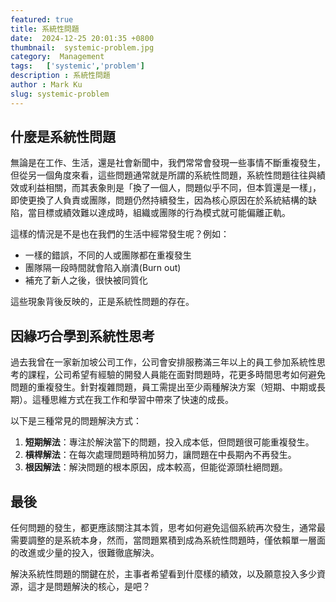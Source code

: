 ```yaml
---
featured: true
title: 系統性問題
date:  2024-12-25 20:01:35 +0800
thumbnail:  systemic-problem.jpg
category:  Management   
tags:   ['systemic','problem']
description : 系統性問題
author : Mark Ku
slug: systemic-problem
---
```

## 什麼是系統性問題
無論是在工作、生活，還是社會新聞中，我們常常會發現一些事情不斷重複發生，但從另一個角度來看，這些問題通常就是所謂的系統性問題，系統性問題往往與績效或利益相關，而其表象則是「換了一個人，問題似乎不同，但本質還是一樣」，即使更換了人負責或團隊，問題仍然持續發生，因為核心原因在於系統結構的缺陷，當目標或績效難以達成時，組織或團隊的行為模式就可能偏離正軌。

這樣的情況是不是也在我們的生活中經常發生呢？例如：
- 一樣的錯誤，不同的人或團隊都在重複發生
- 團隊隔一段時間就會陷入崩潰(Burn out)
- 補充了新人之後，很快被同質化

這些現象背後反映的，正是系統性問題的存在。

## 因緣巧合學到系統性思考
過去我曾在一家新加坡公司工作，公司會安排服務滿三年以上的員工參加系統性思考的課程，公司希望有經驗的開發人員能在面對問題時，花更多時間思考如何避免問題的重複發生。針對複雜問題，員工需提出至少兩種解決方案（短期、中期或長期）。這種思維方式在我工作和學習中帶來了快速的成長。

以下是三種常見的問題解決方式：
1. **短期解法**：專注於解決當下的問題，投入成本低，但問題很可能重複發生。  
2. **槓桿解法**：在每次處理問題時稍加努力，讓問題在中長期內不再發生。  
3. **根因解法**：解決問題的根本原因，成本較高，但能從源頭杜絕問題。  

## 最後
任何問題的發生，都更應該關注其本質，思考如何避免這個系統再次發生，通常最需要調整的是系統本身，然而，當問題累積到成為系統性問題時，僅依賴單一層面的改進或少量的投入，很難徹底解決。  

解決系統性問題的關鍵在於，主事者希望看到什麼樣的績效，以及願意投入多少資源，這才是問題解決的核心，是吧？
